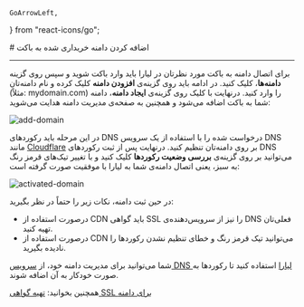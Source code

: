    GoArrowLeft,
} from "react-icons/go";


<Layout>
<Head>
<title>مستندات  اضافه کردن دامنه به Object Storage - لیارا</title>
<meta property="og:title" content="مستندات خدمات رایانش ابری لیارا" />
<meta property="og:description" content="مستندات نحوه اضافه کردن دامنه به Object Storage"  />
</Head>
# اضافه کردن دامنه خریداری شده به باکت

<hr className="mb-2" />

برای اتصال دامنه به باکت مورد نظرتان در لیارا باید وارد باکت شوید و سپس روی گزینه **دامنه‌ها**، کلیک کنید. در ادامه باید روی گزینه‌ی **افزودن دامنه** کلیک کرده و نام دامنه‌تان (مثلاً: mydomain.com) را وارد کنید. درنهایت با کلیک روی گزینه‌ی **ایجاد دامنه**، دامنه شما به باکت اضافه می‌شود و همچنین به صفحه‌ی مدیریت دامنه هدایت می‌شوید:

<div className="h-4" />
<img src="https://media.liara.ir/docs/add-domain-to-bucket.gif" alt="add-domain"/>
<div className="h-4" />

در این مرحله باید رکوردهای DNS درخواست شده را با استفاده از یک سرویس DNS مانند <a href="https://www.cloudflare.com/" className="text-[#2196f3] ">Cloudflare</a> بر روی دامنه‌تان تنظیم کنید. 
درنهایت پس از ثبت رکوردهای DNS می‌توانید بر روی گزینه‌ی  **بررسی وضعیت رکوردها** کلیک کنید و با تغییر تیک‌های قرمز رنگ به سبز، یعنی اتصال دامنه‌ی شما به لیارا با موفقیت صورت گرفته است:

<div className="h-4" />
<img src="https://media.liara.ir/docs/activated-domain.png" alt="activated-domain"/>
<div className="h-4" />

در حین ثبت دامنه، نکات زیر را حتماً در نظر بگیرید:
<ul>
    <li>درصورت استفاده از CDN باید گواهی SSL را نیز از سرویس‌دهنده‌ی DNS فعلی‌تان تهیه کنید.</li>
    <li>درصورت استفاده از CDN می‌توانید تیک قرمز رنگ و خطای تنظیم نشدن رکوردها را نادیده بگیرید.</li>
</ul>

<div className="h-2" />
<Alert variant="success">
<p>
 شما می‌توانید برای مدیریت دامنه خود، از <a href="/dns-management-system/about" className="text-[#2196f3] ">سرویس DNS لیارا</a> استفاده کنید تا رکوردها به صورت خودکار به آن اضافه شوند.
</p>
</Alert>
<Alert variant="success">
<p>
همچنین بخوانید: <a href="/paas/domains/enable-ssl" className="text-[#2196f3] ">تهیه گواهی SSL برای دامنه</a>
</p>
</Alert>

</Layout>